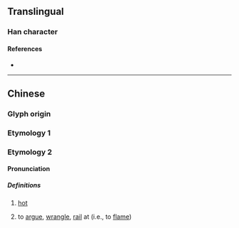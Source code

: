 {{character info/new}}
==Translingual==

===Han character===
{{Han char|rn=86|rad=火|as=06|sn=10|four=98861|canj=FOMR|ids=⿰火合}}

====References====
* {{Han ref|kx=0670.190|dkj=19015|hdz=32200.130|uh=70DA|ud=28890|bh=D27A|bd=53882}}

----

==Chinese==
{{zh-forms}}

===Glyph origin===
{{Han etym}}

===Etymology 1===
{{zh-see|煠}}

===Etymology 2===

====Pronunciation====
{{zh-pron
|m=xiá
|c=hap6
|mc=y
|oc=y
|cat=a,v
}}

=====Definitions=====
{{zh-hanzi}}

# {{lb|zh|Cantonese}} [[hot]]
# {{lb|zh|Cantonese}} to [[argue]], [[wrangle]], [[rail]] at (i.e., to [[flame]])